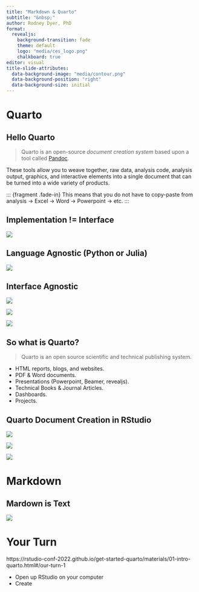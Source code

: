 ```yaml
---
title: "Markdown & Quarto"
subtitle: "&nbsp;"
author: Rodney Dyer, PhD
format: 
  revealjs:
    background-transition: fade
    theme: default
    logo: "media/ces_logo.png"
    chalkboard: true
editor: visual
title-slide-attributes: 
  data-background-image: "media/contour.png"
  data-background-position: "right"
  data-background-size: initial
---
```





# Quarto {background-color="black" background-image="media/contour.png" background-size="initial" background-position="right"}

## Hello Quarto

> Quarto is an open-source *document creation system* based upon a tool called [Pandoc](https://pandoc.org/).

::: {.fragment .fade-in}
These tools allow you to weave together, raw data, analysis code, analysis output, graphics, and interactive elements into a single document that can be turned into a wide variety of products.  
:::


::: {fragment .fade-in}
This means that you do not have to copy-paste from analysis -> Excel -> Word -> Powerpoint -> etc.
:::

## Implementation != Interface

![](media/qmd-knitr.png)

## Language Agnostic (Python or Julia)

![](media/qmd-jupyter.png)

## Interface Agnostic

::: {.r-stack}
![](media/rstudio-preview.png){.fragment}

![](media/jupyterlab-preview.png){.fragment}

![](media/python-vscode.png){.fragment}
:::


## So what is Quarto?

> Quarto is an open source scientific and technical publishing system.

- HTML reports, blogs, and websites.  
- PDF & Word documents.  
- Presentations (Powerpoint, Beamer, revealjs).  
- Technical Books & Journal Articles.  
- Dashboards.
- Projects.


## Quarto Document Creation in RStudio

::: {.r-stack}
![](media/qmd_doc.png){.fragment}

![](media/qmd_presentation.png){.fragment}

![](media/qmd_interactive.png){.fragment}
:::





# Markdown {background-color="black" background-image="media/contour.png" background-size="initial" background-position="right"}


## Mardown is Text

![](media/qmd_raw.png)


# Your Turn 


https://rstudio-conf-2022.github.io/get-started-quarto/materials/01-intro-quarto.html#/our-turn-1


- Open up RStudio on your computer  
- Create 

